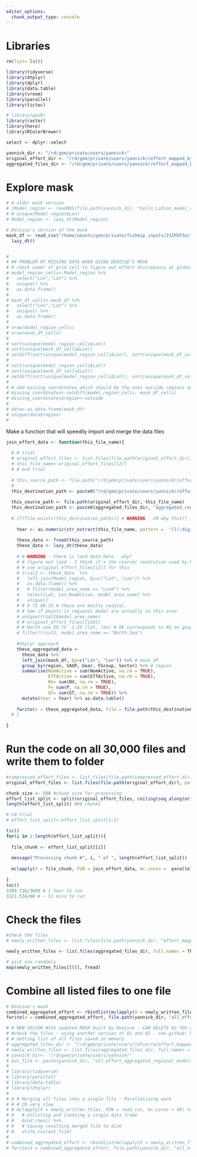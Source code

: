 ```yaml
---
editor_options: 
  chunk_output_type: console
---
```


# Libraries

```r

rm(list= ls())

library(tidyverse)
library(dtplyr)
library(dplyr)
library(data.table)
library(vroom)
library(parallel)
library(tictoc)

# library(geoR)
library(raster)
library(here)
library(RColorBrewer)

select <- dplyr::select

yannick_dir <- "/rd/gem/private/users/yannickr"
original_effort_dir <- "/rd/gem/private/users/yannickr/effort_mapped_bycountry"
aggregated_files_dir <- "/rd/gem/private/users/yannickr/effort_mapped_by_country_aggregated_regional_models/"

```

# Explore mask

```r

# # older mask version 
# (Model_region <- readRDS(file.path(yannick_dir, "Cells_LatLon_model_regions.rds")) %>% rename(Lon=lon, Lat = lat) %>% as.data.table())
# # unique(Model_region$Lon)
# Model_region <- lazy_dt(Model_region)

# Denisse's version of the mask
mask_df <- read_csv("/home/ubuntu/gem/private/fishmip_inputs/ISIMIP3a/fishmip_regions/Masks_netcdf_csv/fishMIP_regional_05deg_ISIMIP3a.csv") %>%
  lazy_dt()


# 
# ## PROBLEM OF MISSING DATA WHEN USING DENISSE"S MASK 
# # check numer of grid cell to figure out effort discrepancy at global level 
# model_region_cells<-Model_region %>% 
#   select("Lon","Lat") %>% 
#   unique() %>% 
#   as.data.frame()
# 
# mask_df_cells<-mask_df %>% 
#   select("Lon","Lat") %>% 
#   unique() %>% 
#   as.data.frame()
# 
# nrow(model_region_cells)
# nrow(mask_df_cells)
# 
# sort(unique(model_region_cells$Lon))
# sort(unique(mask_df_cells$Lon))
# setdiff(sort(unique(model_region_cells$Lon)), sort(unique(mask_df_cells$Lon))) # lots missing in Denisse's mask - why? 
# 
# sort(unique(model_region_cells$Lat))
# sort(unique(mask_df_cells$Lat))
# setdiff(sort(unique(model_region_cells$Lat)), sort(unique(mask_df_cells$Lat))) # lots of lats missing in Denisse's mask - only considering 
# 
# # add missing coordinates which should be the ones outside regions and should have nbeen included into the calcaultion anyways... ARRIVATA QUI ... 
# missing_coordinates<-setdiff(model_region_cells, mask_df_cells)
# missing_coordinates$region<-outside
# 
# data<-as.data.frame(mask_df)
# unique(data$region)
# 

```

Make a function that will speedily import and merge the data files

```r

join_effort_data <- function(this_file_name){
  
  # # trial
  # original_effort_files <- list.files(file.path(original_effort_dir), pattern = ".csv")
  # this_file_name<-original_effort_files[[2]]
  # # end trial 
  
  # this_source_path <- file.path("/rd/gem/private/users/yannickr/effort_mapped_bycountry", this_file_name)
  # 
  this_destination_path <- paste0("/rd/gem/private/users/yannickr/effort_mapped_by_country_aggregated_regional_models/", "aggregated_regional_model_", this_file_name)
  
  this_source_path <- file.path(original_effort_dir, this_file_name)
  this_destination_path <- paste0(aggregated_files_dir, "aggregated_regional_model_", this_file_name)
  
  # if(file.exists(this_destination_path)){ # WARNING - CN why this?? files do not exist here. 
    
    Year <- as.numeric(str_extract(this_file_name, pattern =  "([[:digit:]])+"))
    
    these_data <- fread(this_source_path)
    these_data <- lazy_dt(these_data)
    
    # # WARNING - there is land data here - why?
    # # figure out land - I think it's the coarser resolution used by Ryan's map?
    # # use original_effort_files[[2]] for this
    # trial2 <- these_data  %>%
    #   left_join(Model_region, by=c("Lat", "Lon")) %>% 
    #   as.data.frame() %>% 
    #   # filter(model_area_name == "Land") %>% 
    #   select(Lat, Lon,NomActive, model_area_name) %>% 
    #   unique() 
    # # 9.75 98.25 # these are mostly coastal. 
    # # See if points in regional model are actually in this area
    # unique(trial2$model_area_name)
    # # original_effort_files[[110]]
    # # North sea 59.75 -1.25 (lat, lon) # OK corresponds to NS on google map
    # filter(trial2, model_area_name == "North_Sea")
    
    #dtplyr approach
    these_aggregated_data <-
      these_data %>%
      left_join(mask_df, by=c("Lat", "Lon")) %>% # mask_df
      group_by(region, SAUP, Gear, FGroup, Sector) %>% # region
      summarise(NomActive = sum(NomActive, na.rm = TRUE),
                EffActive = sum(EffActive, na.rm = TRUE),
                NV= sum(NV, na.rm = TRUE),
                P= sum(P, na.rm = TRUE),
                GT= sum(GT, na.rm = TRUE)) %>%
      mutate(Year = Year) %>% as.data.table()
    
    fwrite(x = these_aggregated_data, file = file.path(this_destination_path))
  # }
  
}


```

# Run the code on all 30,000 files and write them to folder

```r

#compressed_effort_files <- list.files(file.path(compressed_effort_dir), full.names = TRUE)
original_effort_files <- list.files(file.path(original_effort_dir), pattern = ".csv")

chunk_size <- 500 #chunk size for processing
effort_list_split <- split(original_effort_files, ceiling(seq_along(original_effort_files)/chunk_size))
length(effort_list_split) #60 chunks

# CN trial 
# effort_list_split<-effort_list_split[1:2]

tic()
for(i in 1:length(effort_list_split)){
  
  file_chunk <- effort_list_split[[i]]
  
  message("Processing chunk #", i, " of ", length(effort_list_split))
  
  mclapply(X = file_chunk, FUN = join_effort_data, mc.cores =  parallel::detectCores()-1)
  
}
toc()
3309.716/3600 # 1 hour to run
3111.534/60 # ~ 51 mins to run
```

# Check the files

```r
#check the files
# newly_written_files <- list.files(file.path(yannick_dir, "effort_mapped_by_country_aggregated_regional_models"), full.names = TRUE)

newly_written_files <- list.files(aggregated_files_dir, full.names = TRUE)

# pick one randomly 
map(newly_written_files[[8]], fread)

```

# Combine all listed files to one file

```r

# Denisse's mask 
combined_aggregated_effort <- rbindlist(mclapply(X = newly_written_files, FUN = fread, mc.cores = parallel::detectCores()-1))
fwrite(x = combined_aggregated_effort, file.path(yannick_dir, "all_effort_aggregated_regional_models_trial2.csv")) # once this works come back rename this file by deleting the trial2 extension and delete other versions from server

# # NEW VESION With updated MASK built by Denisse - CAN DELETE AS YOU ARE NOW RUNNING THE WHOLE STEP2  
# #check the files - using another version of 01 and 02 - see github: https://github.com/Fish-MIP/FishMIP_extracting-data/blob/main/Scripts/Extracting_FishMIP_data.md
# # Getting list of all files saved in memory
# aggregated_files_dir <- "/rd/gem/private/users/ldfierro/effort_mapped_by_country_aggregated/"
# newly_written_files <- list.files(aggregated_files_dir, full.names = TRUE, recursive = T)
# yannick_dir<- "/rd/gem/private/users/yannickr"
# out_file <- paste(yannick_dir, "all_effort_aggregated_regional_models_trial.csv", sep = "/") 
# 
# library(tidyverse)
# library(parallel)
# library(data.table)
# library(dtplyr)
# 
# # # Merging all files into a single file - Parallelising work
# # # CN very slow 
# # mclapply(X = newly_written_files, FUN = read_csv, mc.cores = 40) %>% 
# #   # Unlisting and creating a single data frame
# #   bind_rows() %>%
# #   # Saving resulting merged file to disk
# #   write_csv(out_file)
# 
# combined_aggregated_effort <- rbindlist(mclapply(X = newly_written_files, FUN = fread, mc.cores = 40))
# fwrite(x = combined_aggregated_effort, file.path(yannick_dir, "all_effort_aggregated_regional_models_trial.csv"))

```

